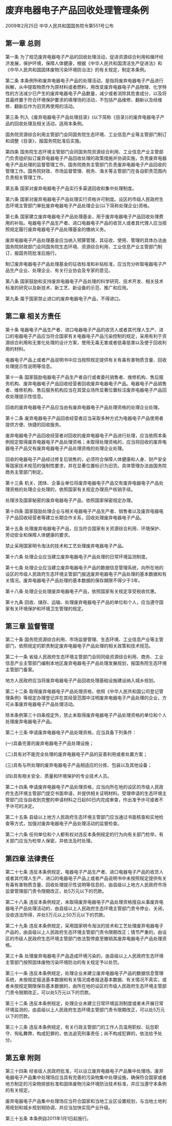 # 废弃电器电子产品回收处理管理条例

2009年2月25日 中华人民共和国国务院令第551号公布

  

## 第一章 总则

第一条 为了规范废弃电器电子产品的回收处理活动，促进资源综合利用和循环经济发展，保护环境，保障人体健康，根据《中华人民共和国清洁生产促进法》和《中华人民共和国固体废物污染环境防治法》的有关规定，制定本条例。

第二条 本条例所称废弃电器电子产品的处理活动，是指将废弃电器电子产品进行拆解，从中提取物质作为原材料或者燃料，用改变废弃电器电子产品物理、化学特性的方法减少已产生的废弃电器电子产品数量，减少或者消除其危害成分，以及将其最终置于符合环境保护要求的填埋场的活动，不包括产品维修、翻新以及经维修、翻新后作为旧货再使用的活动。

第三条 列入《废弃电器电子产品处理目录》(以下简称《目录》)的废弃电器电子产品的回收处理及相关活动，适用本条例。

国务院资源综合利用主管部门会同国务院生态环境、工业信息产业等主管部门制订和调整《目录》，报国务院批准后实施。

第四条 国务院生态环境主管部门会同国务院资源综合利用、工业信息产业主管部门负责组织拟订废弃电器电子产品回收处理的政策措施并协调实施，负责废弃电器电子产品处理的监督管理工作。国务院商务主管部门负责废弃电器电子产品回收的管理工作。国务院财政、市场监督管理、税务、海关等主管部门在各自职责范围内负责相关管理工作。

第五条 国家对废弃电器电子产品实行多渠道回收和集中处理制度。

第六条 国家对废弃电器电子产品处理实行资格许可制度。设区的市级人民政府生态环境主管部门审批废弃电器电子产品处理企业(以下简称处理企业)资格。

第七条 国家建立废弃电器电子产品处理基金，用于废弃电器电子产品回收处理费用的补贴。电器电子产品生产者、进口电器电子产品的收货人或者其代理人应当按照规定履行废弃电器电子产品处理基金的缴纳义务。

废弃电器电子产品处理基金应当纳入预算管理，其征收、使用、管理的具体办法由国务院财政部门会同国务院生态环境、资源综合利用、工业信息产业主管部门制订，报国务院批准后施行。

制订废弃电器电子产品处理基金的征收标准和补贴标准，应当充分听取电器电子产品生产企业、处理企业、有关行业协会及专家的意见。

第八条 国家鼓励和支持废弃电器电子产品处理的科学研究、技术开发、相关技术标准的研究以及新技术、新工艺、新设备的示范、推广和应用。

第九条 属于国家禁止进口的废弃电器电子产品，不得进口。

## 第二章 相关方责任

第十条 电器电子产品生产者、进口电器电子产品的收货人或者其代理人生产、进口的电器电子产品应当符合国家有关电器电子产品污染控制的规定，采用有利于资源综合利用和无害化处理的设计方案，使用无毒无害或者低毒低害以及便于回收利用的材料。

电器电子产品上或者产品说明书中应当按照规定提供有关有毒有害物质含量、回收处理提示性说明等信息。

第十一条 国家鼓励电器电子产品生产者自行或者委托销售者、维修机构、售后服务机构、废弃电器电子产品回收经营者回收废弃电器电子产品。电器电子产品销售者、维修机构、售后服务机构应当在其营业场所显著位置标注废弃电器电子产品回收处理提示性信息。

回收的废弃电器电子产品应当由有废弃电器电子产品处理资格的处理企业处理。

第十二条 废弃电器电子产品回收经营者应当采取多种方式为电器电子产品使用者提供方便、快捷的回收服务。

废弃电器电子产品回收经营者对回收的废弃电器电子产品进行处理，应当依照本条例规定取得废弃电器电子产品处理资格；未取得处理资格的，应当将回收的废弃电器电子产品交有废弃电器电子产品处理资格的处理企业处理。

回收的电器电子产品经过修复后销售的，必须符合保障人体健康和人身、财产安全等国家技术规范的强制性要求，并在显著位置标识为旧货。具体管理办法由国务院商务主管部门制定。

第十三条 机关、团体、企事业单位将废弃电器电子产品交有废弃电器电子产品处理资格的处理企业处理的，依照国家有关规定办理资产核销手续。

处理涉及国家秘密的废弃电器电子产品，依照国家保密规定办理。

第十四条 国家鼓励处理企业与相关电器电子产品生产者、销售者以及废弃电器电子产品回收经营者等建立长期合作关系，回收处理废弃电器电子产品。

第十五条 处理废弃电器电子产品，应当符合国家有关资源综合利用、环境保护、劳动安全和保障人体健康的要求。

禁止采用国家明令淘汰的技术和工艺处理废弃电器电子产品。

第十六条 处理企业应当建立废弃电器电子产品处理的日常环境监测制度。

第十七条 处理企业应当建立废弃电器电子产品的数据信息管理系统，向所在地的设区的市级人民政府生态环境主管部门报送废弃电器电子产品处理的基本数据和有关情况。废弃电器电子产品处理的基本数据的保存期限不得少于3年。

第十八条 处理企业处理废弃电器电子产品，依照国家有关规定享受税收优惠。

第十九条 回收、储存、运输、处理废弃电器电子产品的单位和个人，应当遵守国家有关环境保护和环境卫生管理的规定。

## 第三章 监督管理

第二十条 国务院资源综合利用、市场监督管理、生态环境、工业信息产业等主管部门，依照规定的职责制定废弃电器电子产品处理的相关政策和技术规范。

第二十一条 省级人民政府生态环境主管部门会同同级资源综合利用、商务、工业信息产业主管部门编制本地区废弃电器电子产品处理发展规划，报国务院生态环境主管部门备案。

地方人民政府应当将废弃电器电子产品回收处理基础设施建设纳入城乡规划。

第二十二条 取得废弃电器电子产品处理资格，依照《中华人民共和国公司登记管理条例》等规定办理登记并在其经营范围中注明废弃电器电子产品处理的企业，方可从事废弃电器电子产品处理活动。

除本条例第三十四条规定外，禁止未取得废弃电器电子产品处理资格的单位和个人处理废弃电器电子产品。

第二十三条 申请废弃电器电子产品处理资格，应当具备下列条件：

(一)具备完善的废弃电器电子产品处理设施；

(二)具有对不能完全处理的废弃电器电子产品的妥善利用或者处置方案；

(三)具有与所处理的废弃电器电子产品相适应的分拣、包装以及其他设备；

(四)具有相关安全、质量和环境保护的专业技术人员。

第二十四条 申请废弃电器电子产品处理资格，应当向所在地的设区的市级人民政府生态环境主管部门提交书面申请，并提供相关证明材料。受理申请的生态环境主管部门应当自收到完整的申请材料之日起60日内完成审查，作出准予许可或者不予许可的决定。

第二十五条 县级以上地方人民政府生态环境主管部门应当通过书面核查和实地检查等方式，加强对废弃电器电子产品处理活动的监督检查。

第二十六条 任何单位和个人都有权对违反本条例规定的行为向有关部门检举。有关部门应当为检举人保密，并依法及时处理。

## 第四章 法律责任

第二十七条 违反本条例规定，电器电子产品生产者、进口电器电子产品的收货人或者其代理人生产、进口的电器电子产品上或者产品说明书中未按照规定提供有关有毒有害物质含量、回收处理提示性说明等信息的，由县级以上地方人民政府市场监督管理部门责令限期改正，处5万元以下的罚款。

第二十八条 违反本条例规定，未取得废弃电器电子产品处理资格擅自从事废弃电器电子产品处理活动的，由县级以上人民政府生态环境主管部门责令停业、关闭，没收违法所得，并处5万元以上50万元以下的罚款。

第二十九条 违反本条例规定，采用国家明令淘汰的技术和工艺处理废弃电器电子产品的，由县级以上人民政府生态环境主管部门责令限期改正；情节严重的，由设区的市级人民政府生态环境主管部门依法暂停直至撤销其废弃电器电子产品处理资格。

第三十条 处理废弃电器电子产品造成环境污染的，由县级以上人民政府生态环境主管部门按照固体废物污染环境防治的有关规定予以处罚。

第三十一条 违反本条例规定，处理企业未建立废弃电器电子产品的数据信息管理系统，未按规定报送基本数据和有关情况或者报送基本数据、有关情况不真实，或者未按规定期限保存基本数据的，由所在地的设区的市级人民政府生态环境主管部门责令限期改正，可以处5万元以下的罚款。

第三十二条 违反本条例规定，处理企业未建立日常环境监测制度或者未开展日常环境监测的，由县级以上人民政府生态环境主管部门责令限期改正，可以处5万元以下的罚款。

第三十三条 违反本条例规定，有关行政主管部门的工作人员滥用职权、玩忽职守、徇私舞弊，构成犯罪的，依法追究刑事责任；尚不构成犯罪的，依法给予处分。

## 第五章 附则

第三十四条 经省级人民政府批准，可以设立废弃电器电子产品集中处理场。废弃电器电子产品集中处理场应当具有完善的污染物集中处理设施，确保符合国家或者地方制定的污染物排放标准和固体废物污染环境防治技术标准，并应当遵守本条例的有关规定。

废弃电器电子产品集中处理场应当符合国家和当地工业区设置规划，与当地土地利用规划和城乡规划相协调，并应当加快实现产业升级。

第三十五条 本条例自2011年1月1日起施行。